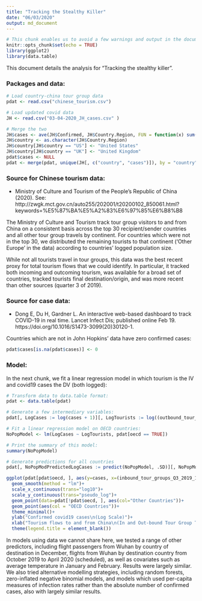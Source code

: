 ```yaml
---
title: "Tracking the Stealthy Killer"
date: "06/03/2020"
output: md_document
---
```


```r
# This chunk enables us to avoid a few warnings and output in the document body.
knitr::opts_chunk$set(echo = TRUE) 
library(ggplot2)
library(data.table)

```

This document details the analysis for “Tracking the stealthy killer”.

### Packages and data:
```r

# Load country-china tour group data
pdat <- read.csv("chinese_tourism.csv")

# Load updated covid data
JH <- read.csv("03-04-2020_JH_cases.csv" )

# Merge the two
JH$cases <- ave(JH$Confirmed, JH$Country.Region, FUN = function(x) sum(x))
JH$country <- as.character(JH$Country.Region)
JH$country[JH$country == "US"] <- "United States"
JH$country[JH$country == "UK"] <- "United Kingdom"
pdat$cases <- NULL
pdat <- merge(pdat, unique(JH[, c("country", "cases")]), by = "country", all.x = T)

```

### Source for Chinese tourism data:
* Ministry of Culture and Tourism of the People’s Republic of China (2020). See: http://zwgk.mct.gov.cn/auto255/202001/t20200102_850061.html?keywords=%E5%87%BA%E5%A2%83%E6%97%85%E6%B8%B8

The Ministry of Culture and Tourism track tour group visitors to and from China on a consistent basis across the top 30 recipient/sender countries and all other tour group travels by continent. For countries which were not in the top 30, we distributed the remaining tourists to that continent ('Other Europe' in the data) according to countries' logged population size. 

While not all tourists travel in tour groups, this data was the best recent proxy for total tourism flows that we could identify. In particular, it tracked both incoming and outcoming tourism, was available for a broad set of countries, tracked tourists final destination/origin, and was more recent than other sources (quarter 3 of 2019).

### Source for case data:
* Dong E, Du H, Gardner L. An interactive web-based dashboard to track COVID-19 in real time. Lancet Infect Dis; published online Feb 19. https://doi.org/10.1016/S1473-3099(20)30120-1.

Countries which are not in John Hopkins' data have zero confirmed cases:

```r
pdat$cases[is.na(pdat$cases)] <- 0
```
### Model:

In the next chunk, we fit a linear regression model in which tourism is the IV and covid19 cases the DV (both logged):

```r
# Transform data to data.table format:
pdat <- data.table(pdat)

# Generate a few intermediary variables:
pdat[, LogCases := log(cases + 1)][, LogTourists := log((outbound_tour_groups_Q3_2019_improved + inbound_tour_groups_Q3_2019_1_improved + 1) / 2)]

# Fit a linear regression model on OECD countries:
NoPopModel <- lm(LogCases ~ LogTourists, pdat[oecd == TRUE])

# Print the summary of this model:
summary(NoPopModel)

# Generate predictions for all countries
pdat[, NoPopModPredictedLogCases := predict(NoPopModel, .SD)][, NoPopModPredictedCases := exp(NoPopModPredictedLogCases)][, NoPopModResidualLogCases := LogCases - NoPopModPredictedLogCases][, NoPopModResidualCases := cases - NoPopModPredictedCases]
```


```r
ggplot(pdat[pdat$oecd, ], aes(y=cases, x=(inbound_tour_groups_Q3_2019_1_improved + outbound_tour_groups_Q3_2019_improved)/2))+
  geom_smooth(method = "lm")+
  scale_x_continuous(trans="log10")+
  scale_y_continuous(trans="pseudo_log")+
  geom_point(data=pdat[!pdat$oecd, ], aes(col="Other Countries"))+
  geom_point(aes(col = "OECD Countries"))+
  theme_minimal()+
  ylab("Confirmed covid19 cases\n(Log Scale)")+
  xlab("Tourism flows to and from China\n(In and Out-bound Tour Group Travellers, Log Scale)")+
  theme(legend.title = element_blank())

```

In models using data we cannot share here, we tested a range of other predictors, including flight passengers from Wuhan by country of destination in December, flights from Wuhan by destination country from October 2019 to April 2020 (scheduled), as well as covariates such as average temperature in January and February. Results were largely similar. We also tried alternative modelling strategies, including random forests, zero-inflated negative binomial models, and models which used per-capita measures of infection rates rather than the absolute number of confirmed cases, also with largely similar results. 


